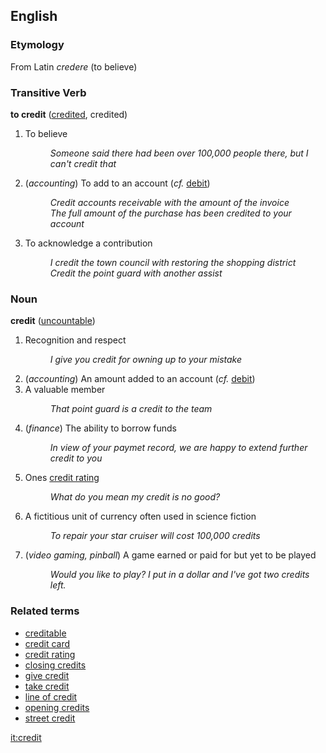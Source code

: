== English ==

=== Etymology ===

From Latin ''credere'' (to believe)

=== Transitive Verb ===
'''to credit''' ([[credited]], credited)

# To believe
#: ''Someone said there had been over 100,000 people there, but I can't credit that''
# (''accounting'') To add to an account (''cf.'' [[debit]])
#: ''Credit accounts receivable with the amount of the invoice''
#: ''The full amount of the purchase has been credited to your account''
# To acknowledge a contribution
#: ''I credit the town council with restoring the shopping district''
#: ''Credit the point guard with another assist''

=== Noun ===
'''credit''' ([[uncountable]])

# Recognition and respect
#: ''I give you credit for owning up to your mistake''
# (''accounting'') An amount added to an account (''cf.'' [[debit]])
# A valuable member
#: ''That point guard is a credit to the team''
# (''finance'') The ability to borrow funds
#: ''In view of your paymet record, we are happy to extend further credit to you''
# Ones [[credit rating]]
#: ''What do you mean my credit is no good?''
# A fictitious unit of currency often used in science fiction
#: ''To repair your star cruiser will cost 100,000 credits''
# (''video gaming, pinball'') A game earned or paid for but yet to be played
#: ''Would you like to play?  I put in a dollar and I've got two credits left.''

=== Related terms ===
* [[creditable]]
* [[credit card]]
* [[credit rating]]
* [[closing credits]]
* [[give credit]]
* [[take credit]]
* [[line of credit]]
* [[opening credits]]
* [[street credit]]

[[it:credit]]